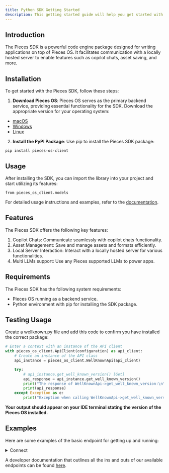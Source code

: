```yaml
---
title: Python SDK Getting Started
description: This getting started guide will help you get started with the Pieces for Developers Python SDK.
---
```


## Introduction

The Pieces SDK is a powerful code engine package designed for writing applications on top of Pieces OS. It facilitates communication with a locally hosted server to enable features such as copilot chats, asset saving, and more.

## Installation

To get started with the Pieces SDK, follow these steps:

1. **Download Pieces OS**: Pieces OS serves as the primary backend service, providing essential functionality for the SDK. Download the appropriate version for your operating system:
- [macOS](https://docs.pieces.app/installation-getting-started/macos)
- [Windows](https://docs.pieces.app/installation-getting-started/windows)
- [Linux](https://docs.pieces.app/installation-getting-started/linux)

2. **Install the PyPI Package**: Use pip to install the Pieces SDK package:
```shell
pip install pieces-os-client
   ```

## Usage
After installing the SDK, you can import the library into your project and start utilizing its features:

```shell
from pieces_os_client.models
```
For detailed usage instructions and examples, refer to the [documentation](https://docs.pieces.app/).

## Features
The Pieces SDK offers the following key features:

1. Copilot Chats: Communicate seamlessly with copilot chats functionality.
2. Asset Management: Save and manage assets and formats efficiently.
3. Local Server Interaction: Interact with a locally hosted server for various functionalities.
4. Multi LLMs support: Use any Pieces supported LLMs to power apps.

## Requirements
The Pieces SDK has the following system requirements:

- Pieces OS running as a backend service.
- Python environment with pip for installing the SDK package.

## Testing Usage

Create a wellknown.py file and add this code to confirm you have installed the correct package:

```python
# Enter a context with an instance of the API client
with pieces_os_client.ApiClient(configuration) as api_client:
    # Create an instance of the API class
    api_instance = pieces_os_client.WellKnownApi(api_client)

    try:
        # api_instance.get_well_known_version() [Get]
        api_response = api_instance.get_well_known_version()
        print("The response of WellKnownApi->get_well_known_version:\n")
        print(api_response)
    except Exception as e:
        print("Exception when calling WellKnownApi->get_well_known_version: %s\n" % e)
```

**Your output should appear on your IDE terminal stating the version of the Pieces OS installed.**

## Examples
Here are some examples of the basic endpoint for getting up and running:


<details>
  <summary>Connect</summary>

  When developing and creating an application on top of Pieces OS, it is important that you authenticate with the application itself when performing requests.

  To 'connect' your application (this Python project) to the server, you will need to make a POST request to the `api_instance.connect()` endpoint of the API and print the response.

  ```python
  # Enter a context with an instance of the API client
  with pieces_os_client.ApiClient(configuration) as api_client:
      # Create an instance of the API class
      api_instance = pieces_os_client.ConnectorApi(api_client)
      seeded_connector_connection = pieces_os_client.SeededConnectorConnection()
      # SeededConnectorConnection |  (optional)

      try:
          # api_instance.connect() [POST]
          api_response = api_instance.connect(seeded_connector_connection=seeded_connector_connection)
          print("The response of ConnectorApi->connect:\n")
          print(api_response)
      except Exception as e:
          print("Exception when calling ConnectorApi->connect: %s\n" % e)
  ```

</details>

A developer documentation that outlines all the ins and outs of our available endpoints can be found [here](https://github.com/pieces-app/pieces-os-client-sdk-for-python/tree/main/docs).
